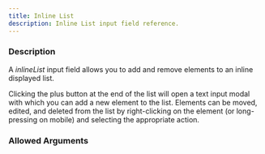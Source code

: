 ```yaml
---
title: Inline List
description: Inline List input field reference.
---
```



<InputFieldInfo type={InputFieldType.INLINE_LIST}></InputFieldInfo>

### Description

A _inlineList_ input field allows you to add and remove elements to an inline displayed list.

Clicking the plus button at the end of the list will open a text input modal with which you can add a new element to the list.
Elements can be moved, edited, and deleted from the list by right-clicking on the element (or long-pressing on mobile) and selecting the appropriate action.

### Allowed Arguments

<InputFieldAllowedArguments type={InputFieldType.INLINE_LIST}></InputFieldAllowedArguments>
